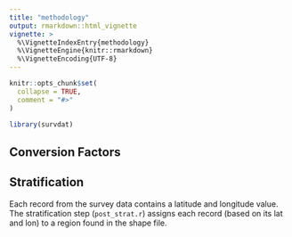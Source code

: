 ```yaml
---
title: "methodology"
output: rmarkdown::html_vignette
vignette: >
  %\VignetteIndexEntry{methodology}
  %\VignetteEngine{knitr::rmarkdown}
  %\VignetteEncoding{UTF-8}
---
```


```r
knitr::opts_chunk$set(
  collapse = TRUE,
  comment = "#>"
)
```

```r
library(survdat)
```

## Conversion Factors


## Stratification

Each record from the survey data contains a latitude and longitude value. The stratification step (`post_strat.r`) assigns each record (based on its lat and lon) to a region found in the shape file. 
